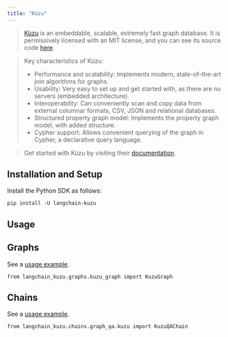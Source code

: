 ```yaml
---
title: "Kùzu"
---
```


> [Kùzu](https://kuzudb.com/) is an embeddable, scalable, extremely fast graph database. It is permissively licensed with an MIT license, and you can see its source code [here](https://github.com/kuzudb/kuzu).

> Key characteristics of Kùzu:
>
> * Performance and scalability: Implements modern, state-of-the-art join algorithms for graphs.
> * Usability: Very easy to set up and get started with, as there are no servers (embedded architecture).
> * Interoperability: Can conveniently scan and copy data from external columnar formats, CSV, JSON and relational databases.
> * Structured property graph model: Implements the property graph model, with added structure.
> * Cypher support: Allows convenient querying of the graph in Cypher, a declarative query language.

> Get started with Kùzu by visiting their [documentation](https://docs.kuzudb.com/).

## Installation and Setup

Install the Python SDK as follows:

```
pip install -U langchain-kuzu
```

## Usage

## Graphs

See a [usage example](/src/oss/integrations/graphs/kuzu_db).

```
from langchain_kuzu.graphs.kuzu_graph import KuzuGraph
```

## Chains

See a [usage example](/src/oss/integrations/graphs/kuzu_db/#creating-kuzuqachain).

```
from langchain_kuzu.chains.graph_qa.kuzu import KuzuQAChain
```

